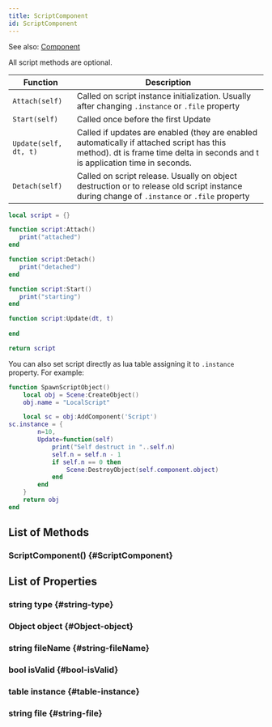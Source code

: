 ```yaml
---
title: ScriptComponent
id: ScriptComponent
---
```


See also: [Component](Component)

All script methods are optional.

| Function | Description |
| - | - |
| `Attach(self)` | Called on script instance initialization. Usually after changing `.instance` or `.file` property |
| `Start(self)` | Called once before the first Update |
| `Update(self, dt, t)` | Called if updates are enabled (they are enabled automatically if attached script has this method). dt is frame time delta in seconds and t is application time in seconds. |
| `Detach(self)` | Called on script release. Usually on object destruction or to release old script instance during change of `.instance` or `.file` property |


```lua title="component.lua"
local script = {}

function script:Attach()
   print("attached") 
end

function script:Detach()
   print("detached") 
end

function script:Start()
   print("starting") 
end

function script:Update(dt, t)
   
end

return script
```


You can also set script directly as lua table assigning it to `.instance` property. For example:

```lua
function SpawnScriptObject()
	local obj = Scene:CreateObject()
	obj.name = "LocalScript"

	local sc = obj:AddComponent('Script')
sc.instance = {
		n=10,
		Update=function(self)
			print("Self destruct in "..self.n)
			self.n = self.n - 1
			if self.n == 0 then
				Scene:DestroyObject(self.component.object)
			end
		end
	}	
	return obj	
end
```

## List of Methods

### ScriptComponent() {#ScriptComponent}

## List of Properties

### string type {#string-type}

### Object object {#Object-object}

### string fileName {#string-fileName}

### bool isValid {#bool-isValid}

### table instance {#table-instance}

### string file {#string-file}

